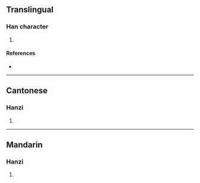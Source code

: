 {{character info/new}}
==Translingual==

===Han character===
{{Han char|rn=75|rad=木|as=12|sn=16|four=47947|canj=DSND|ids=⿰木孱}}

# {{defn|Han|sort=木12}}

====References====
* {{Han ref|kx=0552.030|dkj=15499|hdz=21296.180|uh=6A3C|ud=27196|bh=E9D7|bd=59863}}

----

==Cantonese==

===Hanzi===
{{yue-hanzi|jyut=[[zeon1]]|y=jeun1}}

# {{defn|lang=yue|sort=木12}}

----

==Mandarin==

===Hanzi===
{{cmn-hanzi|pin=[[zhēn]] ([[zhen1]])|wg=chen<sup>1</sup>}}

# {{defn|lang=cmn|sort=木12}}